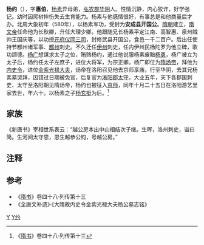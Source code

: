 '''杨约'''（{{bd|550年||609年|11月27日|}}），字'''惠伯'''，[[杨素|杨素]]异母弟，[[弘农郡|弘农郡]][[华阴|华阴]]人。性情沉静，内心狡诈，好学强记。幼时因爬树摔伤失去生育能力。杨素与他感情很好，有事总是和他商量后才办。北周大象初年（580年），以杨素军功，受封为'''安成县开国公'''。[[隋朝|隋朝]]建立，[[杨坚|隋文帝]]任命他为长秋卿，升任大理少卿。他跟随兄长杨素平定江南、高智惠、泉州贼帅王国庆等，以功授[[开府仪同三司|开府仪同三司]]，封修武县开国公，食邑一千二百户。后出任使持节鄀州诸军事、[[鄀州|鄀州]]刺史。不久迁任[[伊州|伊州]]刺史，任内伊州民杨陀罗为他立碑，歌功颂德。[[隋炀帝|杨广]]想谋求太子之位，贿赂杨约，通过他说服杨素废黜[[杨勇_(隋)|杨勇]]，杨广被立为太子后，杨约任太子左庶子，进位大将军，为宗正卿。杨广即位为[[隋炀帝|隋炀帝]]，拜他为[[内史令|内史令]]，进位[[金紫光禄大夫|金紫光禄大夫]]，炀帝在洛阳召见他去京师享庙，行至华阴，去其兄杨素墓哭拜，因错过日期被免官，后复官为[[淅阳郡|淅阳郡]][[太守|太守]]，大业五年，天下各郡国刺史、太守至洛阳朝见隋炀帝，杨约也被征入[[京师|京师]]，同年十月二十五日在洛阳游艺里家去世，年六十。以杨素之子[[杨玄挺|杨玄挺]]为后。<ref>《[[隋书|隋书]]》卷四十八·列传第十三</ref> 

==家族==
《新唐书》宰相世系表云：“越公房本出中山相结次子继。生晖，洛州刺史，谥曰简。生河间太守恩，恩生越恭公钧，号越公房。”
<center>
{{chart/start|style=font: 80% sans-serif;}}
{{chart | Yj |Yj=[[杨结|杨结]]}}
{{chart | |!|}}
{{chart | Yj |Yj=中山相<br>[[杨继|杨继]]}}
{{chart | |!|}}
{{chart | Yh |Yh=弘农简公<br>[[杨晖_(北魏)|杨晖]]}}
{{chart | |)|-|-|-|.|}}
{{chart | Yen | | Yy |Yen=河间太守<br>[[杨恩_(北魏)|杨恩]]<br>(杨宥)|Yy=长宁男<br>[[杨佑|杨佑]]}}
{{chart | |!| | | |!|}}
{{chart | Yj | | Yy |Yj=临贞文恭公<br>[[杨钧|杨钧]]|Yy=长宁男<br>[[杨胤|杨胤]]}}
{{chart | |)|-|-|-|v|-|-|-|-|-|-|-|-|-|-|-|-|-|-|-|-|-|-|-|-|-|-|-|-|-|-|-|-|-|-|-|-|-|-|-|-|-|-|-|-|-|-|-|-|-|-|-|-|-|-|-|-|-|-|-|v|-|-|-|-|-|-|-|-|-|-|-|-|-|-|-|-|-|-|-|-|-|-|-|-|-|-|-|-|-|-|-|-|-|-|-|-|-|-|-|-|-|-|-|.| | | |,|-|-|-|+|-|-|-|.|}}
{{chart | Yx | | Ym | | | | | | | | | | | | | | | | | | | | | | | | | | | | | | | | | | | | | | | | | | | | | | | | | | | | | | Yj | | | | | | | | | | | | | | | | | | | | | | | | | | | | | | | | | | | | | | | | | | Yk | | Yyc | | Yxx | | Yjn |Yx=临贞忠公<br>[[杨暄_(北魏)|杨暄]]|Ym=澄城县伯<br>[[杨穆|杨穆]]|Yj=夏阳安侯<br>[[杨俭|杨俭]]|Yk=华山元公<br>[[杨宽_(北周)|杨宽]]|Yyc=[[杨宜成|杨宜成]]|Yxx=[[杨熙仙|杨熙仙]]|Yjn=[[杨季女|杨季女]]}}
{{chart | |)|-|-|-|-|-|-|-|-|-|-|-|-|-|-|-|-|-|-|-|-|-|-|-|-|-|-|-|-|-|-|-|-|-|-|-|-|-|-|-|-|-|-|-|-|-|-|-|v|-|-|-|.| | | |,|-|-|-|+|-|-|-|v|-|-|-|v|-|-|-|v|-|-|-|v|-|-|-|v|-|-|-|v|-|-|-|v|-|-|-|v|-|-|-|v|-|-|-|.| | | |)|-|-|-|v|-|-|-|-|-|-|-|v|-|-|-|.| }}
{{chart | Yf | | | | | | | | | | | | | | | | | | | | | | | | | | | | | | | | | | | | | | | | | | | | | | Yy | | Yj | | Ywy | | Mo | | Ywx2 | | Yb | | Yy2 | | Ywx | | Ywj | | Ywl | | Ywy2 | | Ywr | | Drd | | Yws | | Yws2 | | Ywj2 | | | | | | Ywj3 | | Ywx3 |Yf=临贞忠壮公<br>[[杨敷_(北朝)|杨-{旉}-]]|Yy=同昌县男<br>[[杨原|杨原]]|Yj=华阴伯<br>[[杨济_(北周)|杨济]]<br>字文立|Ywy=[[杨升_(北周)|杨升]]<br>字文义|Mo=杨〇|Ywx2=[[杨休|杨休]]|Yb=[[杨褒|杨褒]]|Yy2=乐昌县侯<br>[[杨异|杨异]]<br>字文殊|Ywx=广平县公<br>[[杨勰|杨勰]]<br>字文邕|Ywj=[[杨文举|杨文举]]|Ywl=义兴县公<br>[[杨朏|杨朏]]<br>字文朗|Ywy2=[[杨文雅|杨文雅]]|Ywr=[[杨文若|杨文若]]|Drd=[[窦荣定|窦荣定]]妻|Yws=永平公<br>[[杨伟_(北周)|杨伟]]|Yws2=正平定公<br>[[杨文思|杨文思]]|Ywj2=上明恭公<br>[[杨文纪|杨文纪]]|Ywj3=[[杨文矩|杨文矩]]|Ywx3=普安县男<br>[[杨文愻|杨文-{愻}-]]}}
{{chart | |)|-|-|-|v|-|-|-|v|-|-|-|v|-|-|-|-|-|-|-|-|-|-|-|-|-|-|-|-|-|-|-|-|-|-|-|v|-|-|-|v|-|-|-|.| | | |!| | | |!| | | | | | | |!| | | | | | | | | | | | | | | | | | | | | | | | | | | | | | | | | | | | | | | | | | | |,|-|-|-|+|-|-|-|.| | | |!|}}
{{chart | Ysu | | Yy | | Yx | | Ysh | | | | | | | | | | | | | | | | | | | | | | Yy2 | | Yli | | Yca | | Ys | | Yh | | | | | | Yqx | | | | | | | | | | | | | | | | | | | | | | | | | | | | | | | | | | | | | | | | | | Yxm | | Yxz | | Yxy | | Yxy2 |Ysu=楚景武公<br>[[杨素|杨素]]|Yy=修武县公<br>杨约|Yx=[[杨询|杨询]]|Ysh=义安侯<br>[[杨慎_(隋朝)|杨慎]]|Yy2=临贞县公<br>[[杨岳_(隋朝)|杨岳]]|Yli=[[杨戾|杨戾]]<br>(越勤戾)|Yca=[[杨操|杨操]]<br>(越勤操)|Ys=[[杨实|杨实]]|Yh=[[杨宏|杨宏]]|Yqx=[[杨虔逊|杨虔逊]]|Yxm=[[杨孝謩|杨孝-{謩}-]]|Yxz=[[杨孝偡|杨孝偡]]|Yxy=[[杨孝俨|杨孝俨]]|Yxy2=[[杨孝仪|杨孝仪]]}}
{{chart | |!| | | |L|~|~|7| | | | | | | | | | | | | | | | | | | | | | | | | | | | |!| | | | | | | | | | | | | | | | | | | | | | | | | | | | | | | | | | | | | | | | | | | | | | | | | | | | | | | | | | | | | | | | | | | |!|}}
{{chart | |)|-|-|-|v|-|-|t|v|-|-|-|v|-|-|-|v|-|-|-|v|-|-|-|v|-|-|-|.| | | |,|-|-|-|+|-|-|-|.| | | | | | | | | | | | | | | | | | | | | | | | | | | | | | | | | | | | | | | | | | | | | | | | | | | | | | | | | | | | | | | |!|}}
{{chart | Yxg | | Yxz | | Yxt | | Yxj | | Yws | | Ymx | | Yjs | | Yp | | Yhl | | Ylw | | Yhw | | | | | | | | | | | | | | | | | | | | | | | | | | | | | | | | | | | | | | | | | | | | | | | | | | | | | | | | | | | | | | Yhr |Yxg=楚国公<br>[[杨玄感|杨玄感]]|Yxz=淮南郡公<br>[[杨玄纵|杨玄纵]]|Yxt=[[杨玄挺|杨玄挺]]|Yxj=清河郡公<br>[[杨玄奖|杨玄奖]]|Yws=[[杨万石|杨万石]]|Ymx=[[杨仁行|杨仁行]]|Yjs=[[杨积善|杨积善]]|Yp=[[唐高祖|唐高祖]]嫔妃<br>[[杨氏_(江国太妃)|杨嫔]]|Yhl=[[杨弘礼|杨弘礼]]|Ylw=[[杨弘文|杨弘文]]|Yhw=[[杨弘武_(隋朝)|杨弘武]]|Yhr=[[杨弘让|杨弘让]]}}
{{familytree/end}}
</center>

==注释==
{{Reflist}}

==参考==
* 《[[隋书|隋书]]》卷四十八·列传第十三
* 《全唐文补遗》·《大隋故内史令金紫光禄大夫杨公墓志铭》

[[Category:隋朝政治人物|Y]]
[[Category:杨姓|Y约]]